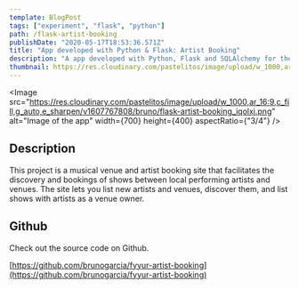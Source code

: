 ```yaml
---
template: BlogPost
tags: ["experiment", "flask", "python"]
path: /flask-artist-booking
publishDate: "2020-05-17T18:53:36.571Z"
title: "App developed with Python & Flask: Artist Booking"
description: "A app developed with Python, Flask and SQLAlchemy for the Udacity Full-Stack Developer Nanodegree"
thumbnail: https://res.cloudinary.com/pastelitos/image/upload/w_1000,ar_16:9,c_fill,g_auto,e_sharpen/v1607767808/bruno/flask-artist-booking_iqolxj.png
---
```



<Image
	src="https://res.cloudinary.com/pastelitos/image/upload/w_1000,ar_16:9,c_fill,g_auto,e_sharpen/v1607767808/bruno/flask-artist-booking_iqolxj.png"
	alt="Image of the app"
	width={700}
	height={400}
	aspectRatio={"3/4"}
/>

## Description

This project is a musical venue and artist booking site that facilitates the discovery and bookings of shows between local performing artists and venues.
The site lets you list new artists and venues, discover them, and list shows with artists as a venue owner.

## Github

Check out the source code on Github.

[https://github.com/brunogarcia/fyyur-artist-booking](https://github.com/brunogarcia/fyyur-artist-booking)
